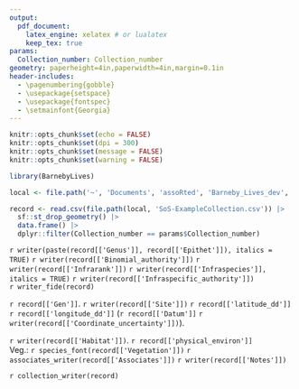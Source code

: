 ```yaml
---
output: 
  pdf_document:
    latex_engine: xelatex # or lualatex
    keep_tex: true
params:
  Collection_number: Collection_number
geometry: paperheight=4in,paperwidth=4in,margin=0.1in
header-includes:
  - \pagenumbering{gobble}
  - \usepackage{setspace}
  - \usepackage{fontspec}
  - \setmainfont{Georgia}
---
```


```r
knitr::opts_chunk$set(echo = FALSE)
knitr::opts_chunk$set(dpi = 300) 
knitr::opts_chunk$set(message = FALSE)
knitr::opts_chunk$set(warning = FALSE)
```

```r
library(BarnebyLives)
```

```r
local <- file.path('~', 'Documents', 'assoRted', 'Barneby_Lives_dev', 'LabelStyles')

record <- read.csv(file.path(local, 'SoS-ExampleCollection.csv')) |>
  sf::st_drop_geometry() |>
  data.frame() |>
  dplyr::filter(Collection_number == params$Collection_number)  
```

\begin{center}
\textbf{\Large `r writer(record[['Project_name']])`}
\end{center}
\begin{flushright}
\uppercase{`r record[['Family']]`}
\end{flushright}
\begingroup
\large
`r writer(paste(record[['Genus']], record[['Epithet']]), italics = TRUE)` `r writer(record[['Binomial_authority']])` `r writer(record[['Infrarank']])` `r writer(record[['Infraspecies']], italics = TRUE)` `r writer(record[['Infraspecific_authority']])`  
`r writer_fide(record)`
\normalsize
\endgroup

\vspace*{\fill}
\begingroup
`r record[['Gen']]`. `r writer(record[['Site']])` `r record[['latitude_dd']]` `r record[['longitude_dd']]` (`r record[['Datum']]` `r writer(record[['Coordinate_uncertainty']])`).

`r writer(record[['Habitat']])`. `r record[['physical_environ']]`  
Veg.: `r species_font(record[['Vegetation']])` `r associates_writer(record[['Associates']])`
`r writer(record[['Notes']])`  
\endgroup
 
\vspace*{\fill}
\begingroup
`r collection_writer(record)`
\endgroup

